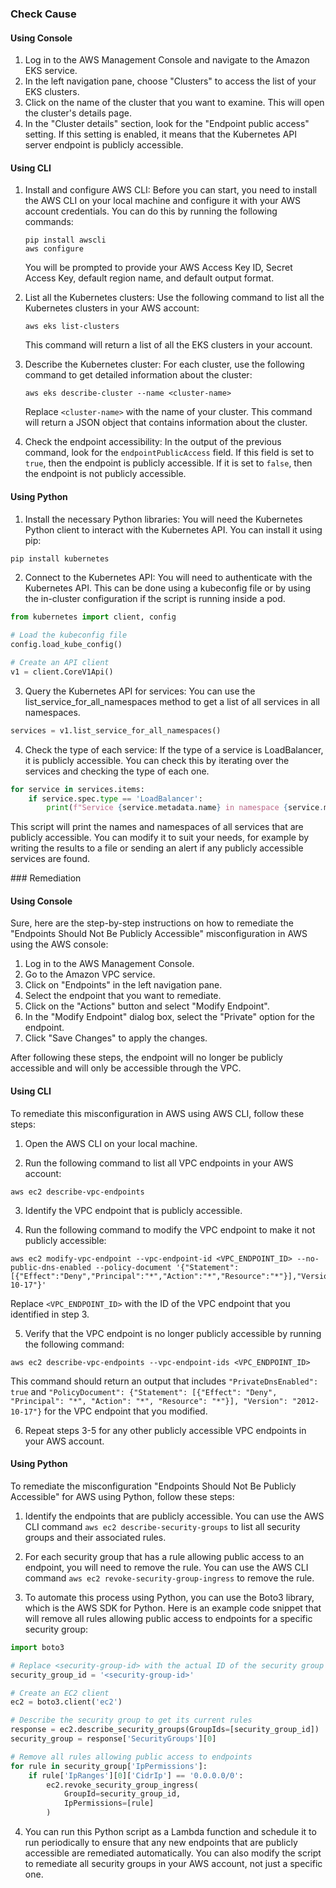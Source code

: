 

<Tabs><Tab title='Cause'>
### Check Cause

#### Using Console

1. Log in to the AWS Management Console and navigate to the Amazon EKS service.
2. In the left navigation pane, choose "Clusters" to access the list of your EKS clusters.
3. Click on the name of the cluster that you want to examine. This will open the cluster's details page.
4. In the "Cluster details" section, look for the "Endpoint public access" setting. If this setting is enabled, it means that the Kubernetes API server endpoint is publicly accessible.

#### Using CLI

1. Install and configure AWS CLI: Before you can start, you need to install the AWS CLI on your local machine and configure it with your AWS account credentials. You can do this by running the following commands:

   ```
   pip install awscli
   aws configure
   ```
   You will be prompted to provide your AWS Access Key ID, Secret Access Key, default region name, and default output format.

2. List all the Kubernetes clusters: Use the following command to list all the Kubernetes clusters in your AWS account:

   ```
   aws eks list-clusters
   ```
   This command will return a list of all the EKS clusters in your account.

3. Describe the Kubernetes cluster: For each cluster, use the following command to get detailed information about the cluster:

   ```
   aws eks describe-cluster --name <cluster-name>
   ```
   Replace `<cluster-name>` with the name of your cluster. This command will return a JSON object that contains information about the cluster.

4. Check the endpoint accessibility: In the output of the previous command, look for the `endpointPublicAccess` field. If this field is set to `true`, then the endpoint is publicly accessible. If it is set to `false`, then the endpoint is not publicly accessible.

#### Using Python

1. Install the necessary Python libraries: You will need the Kubernetes Python client to interact with the Kubernetes API. You can install it using pip:

```python
pip install kubernetes
```

2. Connect to the Kubernetes API: You will need to authenticate with the Kubernetes API. This can be done using a kubeconfig file or by using the in-cluster configuration if the script is running inside a pod.

```python
from kubernetes import client, config

# Load the kubeconfig file
config.load_kube_config()

# Create an API client
v1 = client.CoreV1Api()
```

3. Query the Kubernetes API for services: You can use the list_service_for_all_namespaces method to get a list of all services in all namespaces. 

```python
services = v1.list_service_for_all_namespaces()
```

4. Check the type of each service: If the type of a service is LoadBalancer, it is publicly accessible. You can check this by iterating over the services and checking the type of each one.

```python
for service in services.items:
    if service.spec.type == 'LoadBalancer':
        print(f"Service {service.metadata.name} in namespace {service.metadata.namespace} is publicly accessible")
```

This script will print the names and namespaces of all services that are publicly accessible. You can modify it to suit your needs, for example by writing the results to a file or sending an alert if any publicly accessible services are found.

</Tab>

<Tab title='Remediation'>
### Remediation

#### Using Console

Sure, here are the step-by-step instructions on how to remediate the "Endpoints Should Not Be Publicly Accessible" misconfiguration in AWS using the AWS console:

1. Log in to the AWS Management Console.
2. Go to the Amazon VPC service.
3. Click on "Endpoints" in the left navigation pane.
4. Select the endpoint that you want to remediate.
5. Click on the "Actions" button and select "Modify Endpoint".
6. In the "Modify Endpoint" dialog box, select the "Private" option for the endpoint.
7. Click "Save Changes" to apply the changes.

After following these steps, the endpoint will no longer be publicly accessible and will only be accessible through the VPC.

#### Using CLI

To remediate this misconfiguration in AWS using AWS CLI, follow these steps:

1. Open the AWS CLI on your local machine.

2. Run the following command to list all VPC endpoints in your AWS account:

```
aws ec2 describe-vpc-endpoints
```

3. Identify the VPC endpoint that is publicly accessible.

4. Run the following command to modify the VPC endpoint to make it not publicly accessible:

```
aws ec2 modify-vpc-endpoint --vpc-endpoint-id <VPC_ENDPOINT_ID> --no-public-dns-enabled --policy-document '{"Statement":[{"Effect":"Deny","Principal":"*","Action":"*","Resource":"*"}],"Version":"2012-10-17"}'
```

Replace `<VPC_ENDPOINT_ID>` with the ID of the VPC endpoint that you identified in step 3.

5. Verify that the VPC endpoint is no longer publicly accessible by running the following command:

```
aws ec2 describe-vpc-endpoints --vpc-endpoint-ids <VPC_ENDPOINT_ID>
```

This command should return an output that includes `"PrivateDnsEnabled": true` and `"PolicyDocument": {"Statement": [{"Effect": "Deny", "Principal": "*", "Action": "*", "Resource": "*"}], "Version": "2012-10-17"}` for the VPC endpoint that you modified.

6. Repeat steps 3-5 for any other publicly accessible VPC endpoints in your AWS account.

#### Using Python

To remediate the misconfiguration "Endpoints Should Not Be Publicly Accessible" for AWS using Python, follow these steps:

1. Identify the endpoints that are publicly accessible. You can use the AWS CLI command `aws ec2 describe-security-groups` to list all security groups and their associated rules.

2. For each security group that has a rule allowing public access to an endpoint, you will need to remove the rule. You can use the AWS CLI command `aws ec2 revoke-security-group-ingress` to remove the rule.

3. To automate this process using Python, you can use the Boto3 library, which is the AWS SDK for Python. Here is an example code snippet that will remove all rules allowing public access to endpoints for a specific security group:

```python
import boto3

# Replace <security-group-id> with the actual ID of the security group
security_group_id = '<security-group-id>'

# Create an EC2 client
ec2 = boto3.client('ec2')

# Describe the security group to get its current rules
response = ec2.describe_security_groups(GroupIds=[security_group_id])
security_group = response['SecurityGroups'][0]

# Remove all rules allowing public access to endpoints
for rule in security_group['IpPermissions']:
    if rule['IpRanges'][0]['CidrIp'] == '0.0.0.0/0':
        ec2.revoke_security_group_ingress(
            GroupId=security_group_id,
            IpPermissions=[rule]
        )
```

4. You can run this Python script as a Lambda function and schedule it to run periodically to ensure that any new endpoints that are publicly accessible are remediated automatically. You can also modify the script to remediate all security groups in your AWS account, not just a specific one.


</Tab>
</Tabs>